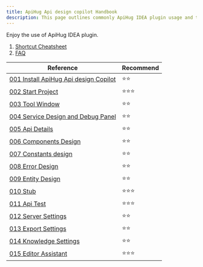 ```yaml
---
title: ApiHug Api design copilot Handbook
description: This page outlines commonly ApiHug IDEA plugin usage and tips.
---
```


Enjoy the use of ApiHug IDEA plugin.

1. [Shortcut Cheatsheet](/zhCN-docs/idea/000-shortcut)
2. [FAQ](/zhCN-docs/idea/faq)

| Reference                                                                        | Recommend |
|----------------------------------------------------------------------------------|-----------|
| [001 Install ApiHug Api design Copilot](/zhCN-docs/idea/001-install-plugin)      | ⭐⭐        |
| [002 Start Project](/zhCN-docs/idea/002-start-project)                           | ⭐⭐⭐       |
| [003 Tool Window](/zhCN-docs/idea/003-tool-window)                               | ⭐⭐        |
| [004 Service Design and Debug Panel](/zhCN-docs/idea/004-service-api-collection) | ⭐⭐        |
| [005 Api Details](/zhCN-docs/idea/005-api-detail)                                | ⭐⭐        |
| [006 Components Design](/zhCN-docs/idea/006-components)                          | ⭐⭐        |
| [007 Constants design](/zhCN-docs/idea/007-constants)                            | ⭐⭐        |
| [008 Error Design](/zhCN-docs/idea/008-errors)                                   | ⭐⭐        |
| [009 Entity Design](/zhCN-docs/idea/009-entity)                                  | ⭐⭐        |
| [010 Stub](/zhCN-docs/idea/010-stub)                                             | ⭐⭐⭐       |
| [011 Api Test](/zhCN-docs/idea/011-test)                                         | ⭐⭐⭐       |
| [012 Server Settings](/zhCN-docs/idea/012-settings-server)                       | ⭐⭐        |
| [013 Export Settings](/zhCN-docs/idea/013-settings-export)                       | ⭐⭐        |
| [014 Knowledge Settings](/zhCN-docs/idea/014-settings-knowledge)                 | ⭐⭐        |     
| [015 Editor Assistant](/zhCN-docs/idea/015-editor)                               | ⭐⭐⭐       |
